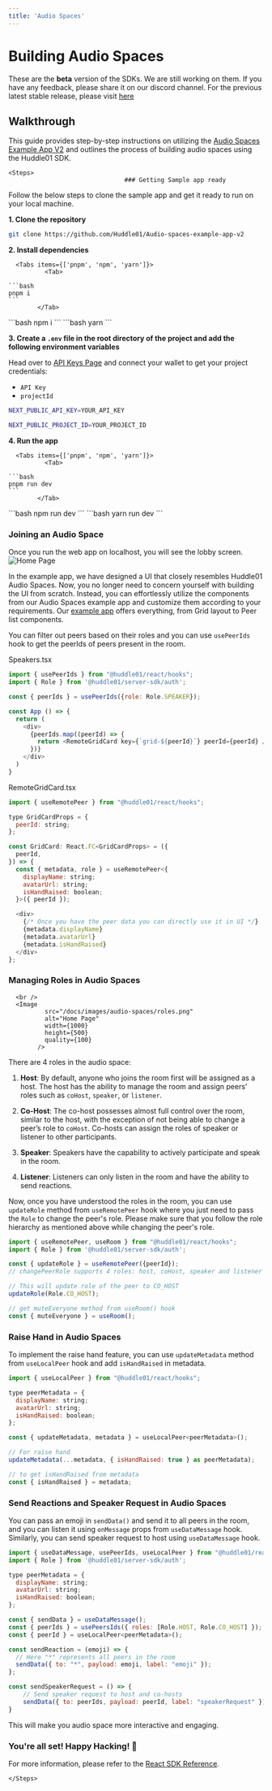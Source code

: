 ```yaml
---
title: 'Audio Spaces'
---
```




# Building Audio Spaces 

<Callout>
  These are the <b>beta</b> version of the SDKs. We are still working on them. If you have any feedback, please share it on our discord channel. For the previous latest stable release, please visit <a className="text-bold underline" href="https://legacy.docs.huddle01.com/docs">here</a>
</Callout>

## Walkthrough

This guide provides step-by-step instructions on utilizing the [Audio Spaces Example App V2](https://github.com/Huddle01/Audio-spaces-example-app-v2) and outlines the process of building audio spaces using the Huddle01 SDK.


    <Steps>
                                    ### Getting Sample app ready

Follow the below steps to clone the sample app and get it ready to run on your local machine.

**1. Clone the repository**

```bash
git clone https://github.com/Huddle01/Audio-spaces-example-app-v2
```

**2. Install dependencies**

      <Tabs items={['pnpm', 'npm', 'yarn']}>
              <Tab>
                                                                                                                    ```bash 
    pnpm i  
    ```
            </Tab>
  <Tab>
                      ```bash 
    npm i  
    ```
            </Tab>
  <Tab>
                      ```bash 
    yarn
    ```
            </Tab>
              </Tabs>

**3. Create a `.env` file in the root directory of the project and add the following environment variables**

Head over to [API Keys Page](/api-keys) and connect your wallet to get your project credentials: 
- `API Key`
- `projectId`

```bash
NEXT_PUBLIC_API_KEY=YOUR_API_KEY

NEXT_PUBLIC_PROJECT_ID=YOUR_PROJECT_ID
```

**4. Run the app**

      <Tabs items={['pnpm', 'npm', 'yarn']}>
              <Tab>
                                                                                                                    ```bash 
    pnpm run dev 
    ```
            </Tab>
  <Tab>
                      ```bash 
    npm run dev 
    ```
            </Tab>
  <Tab>
                      ```bash 
    yarn run dev 
    ```
            </Tab>
              </Tabs>

### Joining an Audio Space 
Once you run the web app on localhost, you will see the lobby screen.
      <br />
      <Image
              src="/docs/images/audio-spaces/lobby.png"
              alt="Home Page"
              width={1000}
              height={500}
              quality={100}
            />

In the example app, we have designed a UI that closely resembles Huddle01 Audio Spaces. 
Now, you no longer need to concern yourself with building the UI from scratch. 
Instead, you can effortlessly utilize the components from our Audio Spaces example app and customize them according to your requirements. 
Our [example app](https://github.com/Huddle01/Audio-spaces-example-app-v2) offers everything, from Grid layout to Peer list components.

You can filter out peers based on their roles and you can use `usePeerIds` hook to get the peerIds of peers present in the room.

Speakers.tsx
```js
import { usePeerIds } from "@huddle01/react/hooks";
import { Role } from '@huddle01/server-sdk/auth';

const { peerIds } = usePeerIds({role: Role.SPEAKER});

const App () => {
  return (
    <div> 
      {peerIds.map((peerId) => {
        return <RemoteGridCard key={`grid-${peerId}`} peerId={peerId} />;
      })}
    </div>
  )
}
```

RemoteGridCard.tsx
```js
import { useRemotePeer } from "@huddle01/react/hooks";

type GridCardProps = {
  peerId: string;
};

const GridCard: React.FC<GridCardProps> = ({
  peerId,
}) => {
  const { metadata, role } = useRemotePeer<{
    displayName: string;
    avatarUrl: string;
    isHandRaised: boolean;
  }>({ peerId });

  <div>
    {/* Once you have the peer data you can directly use it in UI */}
    {metadata.displayName}
    {metadata.avatarUrl}
    {metadata.isHandRaised}
  </div>
};
```

### Managing Roles in Audio Spaces
      <br />
      <Image
              src="/docs/images/audio-spaces/roles.png"
              alt="Home Page"
              width={1000}
              height={500}
              quality={100}
            />

There are 4 roles in the audio space:

1. **Host**: By default, anyone who joins the room first will be assigned as a host. The host has the ability to manage the room and assign peers’ roles such as `coHost`, `speaker`, or `listener`.

2. **Co-Host**: The co-host possesses almost full control over the room, similar to the host, with the exception of not being able to change a peer’s role to `coHost`. 
Co-hosts can assign the roles of speaker or listener to other participants.

3. **Speaker**: Speakers have the capability to actively participate and speak in the room.

4. **Listener**: Listeners can only listen in the room and have the ability to send reactions.

Now, once you have understood the roles in the room, you can use `updateRole` method from `useRemotePeer` hook where you just need to pass the `Role` to change the peer's role. 
Please make sure that you follow the role hierarchy as mentioned above while changing the peer's role.

```js
import { useRemotePeer, useRoom } from "@huddle01/react/hooks";
import { Role } from '@huddle01/server-sdk/auth';

const { updateRole } = useRemotePeer({peerId});
// changePeerRole supports 4 roles: host, coHost, speaker and listener

// This will update role of the peer to CO_HOST
updateRole(Role.CO_HOST);

// get muteEveryone method from useRoom() hook
const { muteEveryone } = useRoom();
```
### Raise Hand in Audio Spaces

To implement the raise hand feature, you can use `updateMetadata` method from `useLocalPeer` hook and add `isHandRaised` in metadata. 

```js
import { useLocalPeer } from "@huddle01/react/hooks";

type peerMetadata = {
  displayName: string;
  avatarUrl: string;
  isHandRaised: boolean;
};

const { updateMetadata, metadata } = useLocalPeer<peerMetadata>();

// For raise hand
updateMetadata(...metadata, { isHandRaised: true } as peerMetadata);

// to get isHandRaised from metadata
const { isHandRaised } = metadata;
```

### Send Reactions and Speaker Request in Audio Spaces

You can pass an emoji in `sendData()` and send it to all peers in the room, and you can listen it using `onMessage` props from `useDataMessage` hook. 
Similarly, you can send speaker request to host using `useDataMessage` hook.

```js 
import { useDataMessage, usePeerIds, useLocalPeer } from "@huddle01/react/hooks";
import { Role } from '@huddle01/server-sdk/auth';

type peerMetadata = {
  displayName: string;
  avatarUrl: string;
  isHandRaised: boolean;
};

const { sendData } = useDataMessage();
const { peerIds } = usePeersIds({ roles: [Role.HOST, Role.CO_HOST] });
const { peerId } = useLocalPeer<peerMetadata>();

const sendReaction = (emoji) => {
  // Here "*" represents all peers in the room
  sendData({ to: "*", payload: emoji, label: "emoji" });
};

const sendSpeakerRequest = () => {
    // Send speaker request to host and co-hosts
    sendData({ to: peerIds, payload: peerId, label: "speakerRequest" });
}
```

This will make you audio space more interactive and engaging.

### You're all set! Happy Hacking! 🎉

For more information, please refer to the [React SDK Reference](/React).

    </Steps>
